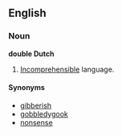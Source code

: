 ==English==
===Noun===
'''double Dutch'''

#[[Incomprehensible]] language.

====Synonyms====
*[[gibberish]]
*[[gobbledygook]]
*[[nonsense]]